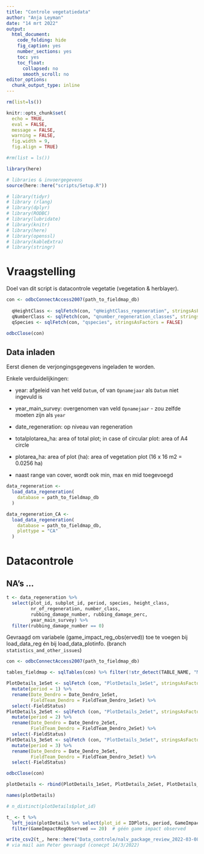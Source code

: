 ```yaml
---
title: "Controle vegetatiedata"
author: "Anja Leyman"
date: "14 mrt 2022"
output: 
  html_document:
    code_folding: hide
    fig_caption: yes
    number_sections: yes
    toc: yes
    toc_float:
      collapsed: no
      smooth_scroll: no
editor_options: 
  chunk_output_type: inline
---
```


```r
rm(list=ls())
```

```r
knitr::opts_chunk$set(
  echo = TRUE,
  eval = FALSE,
  message = FALSE,
  warning = FALSE, 
  fig.width = 9,
  fig.align = TRUE)

#rm(list = ls())

library(here)

# libraries & invoergegevens
source(here::here("scripts/Setup.R"))

# library(tidyr)
# library (rlang)
# library(dplyr)
# library(RODBC)
# library(lubridate)
# library(knitr)
# library(here)
# library(openssl)
# library(kableExtra)
# library(stringr)


```


# Vraagstelling

Doel van dit script is datacontrole vegetatie (vegetation & herblayer).


```r
con <- odbcConnectAccess2007(path_to_fieldmap_db)
  
  qHeightClass <- sqlFetch(con, "qHeightClass_regeneration", stringsAsFactors = FALSE)
  qNumberClass <- sqlFetch(con, "qnumber_regeneration_classes", stringsAsFactors = FALSE)
  qSpecies <- sqlFetch(con, "qspecies", stringsAsFactors = FALSE)

odbcClose(con)
```

## Data inladen

Eerst dienen de verjongingsgegevens ingeladen te worden.

Enkele verduidelijkingen:

* year: afgeleid van het veld `Datum`, of van `Opnamejaar` als `Datum` niet ingevuld is

* year_main_survey: overgenomen van veld `Opnamejaar` - zou zelfde moeten zijn als `year`

* date_regeneration: op niveau van regeneration 

* totalplotarea_ha: area of total plot; in case of circular plot: area of A4 circle

* plotarea_ha: area of plot (ha): area of vegetation plot (16 x 16 m2 = 0.0256 ha)

* naast range van cover, wordt ook min, max en mid toegevoegd 

```r
data_regeneration <-
  load_data_regeneration(
    database = path_to_fieldmap_db
  )

data_regeneration_CA <-
  load_data_regeneration(
    database = path_to_fieldmap_db,
    plottype = "CA"
  )


```


# Datacontrole

## NA's ...


```r
t <- data_regeneration %>% 
  select(plot_id, subplot_id, period, species, height_class, 
         nr_of_regeneration, number_class,
         rubbing_damage_number, rubbing_damage_perc,
         year_main_survey) %>% 
  filter(rubbing_damage_number == 0)
```

Gevraagd om variabele (game_impact_reg_obs(erved)) toe te voegen bij load_data_reg én bij load_data_plotinfo.
(branch `statistics_and_other_issues`)


```r
con <- odbcConnectAccess2007(path_to_fieldmap_db)

tables_fieldmap <- sqlTables(con) %>% filter(!str_detect(TABLE_NAME, "MSys"))

PlotDetails_1eSet <- sqlFetch (con, "PlotDetails_1eSet", stringsAsFactors = TRUE) %>% 
  mutate(period = 1) %>% 
  rename(Date_Dendro = Date_Dendro_1eSet,
         FieldTeam_Dendro = FieldTeam_Dendro_1eSet) %>% 
  select(-FieldStatus)
PlotDetails_2eSet <- sqlFetch (con, "PlotDetails_2eSet", stringsAsFactors = TRUE) %>% 
  mutate(period = 2) %>% 
  rename(Date_Dendro = Date_Dendro_2eSet,
         FieldTeam_Dendro = FieldTeam_Dendro_2eSet) %>% 
  select(-FieldStatus)
PlotDetails_3eSet <- sqlFetch (con, "PlotDetails_3eSet", stringsAsFactors = TRUE) %>% 
  mutate(period = 3) %>% 
  rename(Date_Dendro = Date_Dendro_3eSet,
         FieldTeam_Dendro = FieldTeam_Dendro_3eSet) %>% 
  select(-FieldStatus)

odbcClose(con)

plotDetails <- rbind(PlotDetails_1eSet, PlotDetails_2eSet, PlotDetails_3eSet)

names(plotDetails)

# n_distinct(plotDetails$plot_id)
```

```r
t_ <- t %>% 
  left_join(plotDetails %>% select(plot_id = IDPlots, period, GameImpactRegObserved)) %>% 
  filter(GameImpactRegObserved == 20)  # géén game impact observed

```


```r
write_csv2(t_, here::here("Data_controle/nalv_package_review_2022-03-08/geen_game_obs_maar_reg_is_nul.csv"))
# via mail aan Peter gevraagd (conecpt 14/3/2022)

```

